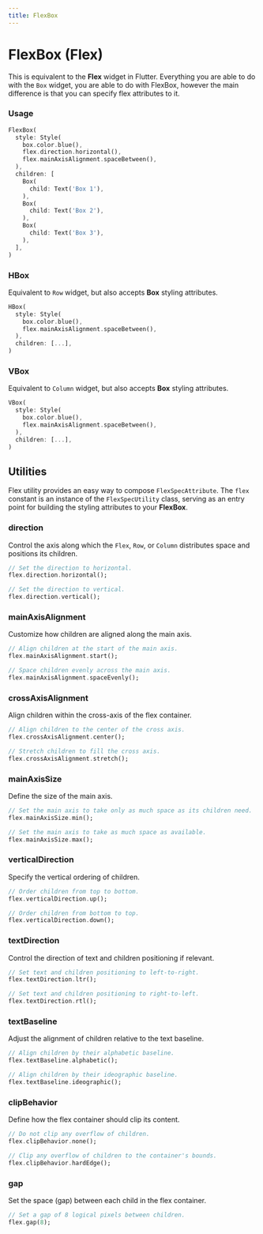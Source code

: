 ```yaml
---
title: FlexBox
---
```


# FlexBox (Flex)

This is equivalent to the **Flex** widget in Flutter. Everything you are able to do with the `Box` widget, you are able to do with FlexBox, however the main difference is that you can specify flex attributes to it.

### Usage

```dart
FlexBox(
  style: Style(
    box.color.blue(),
    flex.direction.horizontal(),
    flex.mainAxisAlignment.spaceBetween(),
  ),
  children: [
    Box(
      child: Text('Box 1'),
    ),
    Box(
      child: Text('Box 2'),
    ),
    Box(
      child: Text('Box 3'),
    ),
  ],
)
```

### HBox

Equivalent to `Row` widget, but also accepts **Box** styling attributes.

```dart
HBox(
  style: Style(
    box.color.blue(),
    flex.mainAxisAlignment.spaceBetween(),
  ),
  children: [...],
)
```

### VBox

Equivalent to `Column` widget, but also accepts **Box** styling attributes.

```dart
VBox(
  style: Style(
    box.color.blue(),
    flex.mainAxisAlignment.spaceBetween(),
  ),
  children: [...],
)
```

## Utilities

Flex utility provides an easy way to compose `FlexSpecAttribute`. The `flex` constant is an instance of the `FlexSpecUtility` class, serving as an entry point for building the styling attributes to your **FlexBox**.

### **direction**

Control the axis along which the `Flex`, `Row`, or `Column` distributes space and positions its children.

```dart
// Set the direction to horizontal.
flex.direction.horizontal();

// Set the direction to vertical.
flex.direction.vertical();
```

### **mainAxisAlignment**

Customize how children are aligned along the main axis.

```dart
// Align children at the start of the main axis.
flex.mainAxisAlignment.start();

// Space children evenly across the main axis.
flex.mainAxisAlignment.spaceEvenly();
```

### **crossAxisAlignment**

Align children within the cross-axis of the flex container.

```dart
// Align children to the center of the cross axis.
flex.crossAxisAlignment.center();

// Stretch children to fill the cross axis.
flex.crossAxisAlignment.stretch();
```

### **mainAxisSize**

Define the size of the main axis.

```dart
// Set the main axis to take only as much space as its children need.
flex.mainAxisSize.min();

// Set the main axis to take as much space as available.
flex.mainAxisSize.max();
```

### **verticalDirection**

Specify the vertical ordering of children.

```dart
// Order children from top to bottom.
flex.verticalDirection.up();

// Order children from bottom to top.
flex.verticalDirection.down();
```

### **textDirection**

Control the direction of text and children positioning if relevant.

```dart
// Set text and children positioning to left-to-right.
flex.textDirection.ltr();

// Set text and children positioning to right-to-left.
flex.textDirection.rtl();
```

### **textBaseline**

Adjust the alignment of children relative to the text baseline.

```dart
// Align children by their alphabetic baseline.
flex.textBaseline.alphabetic();

// Align children by their ideographic baseline.
flex.textBaseline.ideographic();
```

### **clipBehavior**

Define how the flex container should clip its content.

```dart
// Do not clip any overflow of children.
flex.clipBehavior.none();

// Clip any overflow of children to the container's bounds.
flex.clipBehavior.hardEdge();
```

### **gap**

Set the space (gap) between each child in the flex container.

```dart
// Set a gap of 8 logical pixels between children.
flex.gap(8);
```